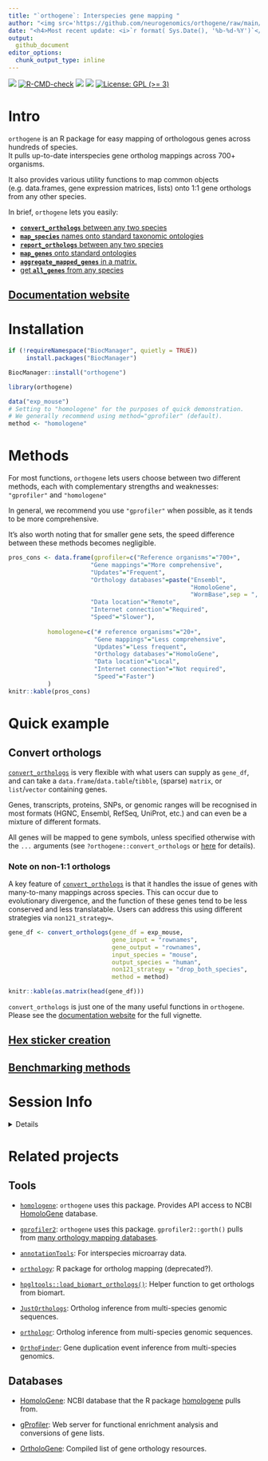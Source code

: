 ```yaml
---
title: "`orthogene`: Interspecies gene mapping " 
author: "<img src='https://github.com/neurogenomics/orthogene/raw/main/inst/hex/orthogene.png' height='400'> <h4>Author: <i>Brian M. Schilder</i></h4>" 
date: "<h4>Most recent update: <i>`r format( Sys.Date(), '%b-%d-%Y')`</i></h4>"
output:
  github_document 
editor_options: 
  chunk_output_type: inline
---
```


<!-- badges: start -->
<!-- badger::badge_codecov() -->
<!-- copied from MungeSumstats README.Rmd -->
<!-- badger::badge_lifecycle("stable", "green") -->
<!-- badger::badge_last_commit()  -->
<!-- badger::badge_license() -->
[![](https://codecov.io/gh/neurogenomics/orthogene/branch/main/graph/badge.svg)](https://codecov.io/gh/neurogenomics/orthogene)
[![R-CMD-check](https://github.com/neurogenomics/orthogene/workflows/R-full/badge.svg)](https://github.com/neurogenomics/orthogene/actions)
[![](https://img.shields.io/badge/lifecycle-stable-green.svg)](https://lifecycle.r-lib.org/articles/stages.html#stable)
[![](https://img.shields.io/github/last-commit/neurogenomics/orthogene.svg)](https://github.com/neurogenomics/orthogene/commits/main)
[![License: GPL (>= 3)](https://img.shields.io/badge/license-GPL (>= 3)-blue.svg)](https://cran.r-project.org/web/licenses/GPL (>= 3)) 
<!-- badges: end --> 


# Intro 

`orthogene` is an R package for easy mapping of orthologous genes 
across hundreds of species.   
It pulls up-to-date interspecies gene ortholog mappings across 700+ organisms. 

It also provides various utility functions to map common objects 
(e.g. data.frames, gene expression matrices, lists) 
onto 1:1 gene orthologs from any other species. 

In brief, `orthogene` lets you easily: 

- [**`convert_orthologs`** between any two species](https://neurogenomics.github.io/orthogene/articles/orthogene#convert-orthologs) 
- [**`map_species`** names onto standard taxonomic ontologies](https://neurogenomics.github.io/orthogene/articles/orthogene#map-species)  
- [**`report_orthologs`** between any two species](https://neurogenomics.github.io/orthogene/articles/orthogene#report-orthologs) 
- [**`map_genes`** onto standard ontologies](https://neurogenomics.github.io/orthogene/articles/orthogene#map-genes) 
- [**`aggregate_mapped_genes`** in a matrix.](https://neurogenomics.github.io/orthogene/articles/orthogene#aggregate-mapped-genes)  
- [get **`all_genes`** from any species](https://neurogenomics.github.io/orthogene/articles/orthogene#get-all-genes) 

## [Documentation website](https://neurogenomics.github.io/orthogene/) 

# Installation

```r
if (!requireNamespace("BiocManager", quietly = TRUE))
     install.packages("BiocManager")

BiocManager::install("orthogene")
```

```r
library(orthogene)

data("exp_mouse")
# Setting to "homologene" for the purposes of quick demonstration.
# We generally recommend using method="gprofiler" (default).
method <- "homologene"  
```

# Methods 

For most functions, `orthogene` lets users choose between two different methods,
each with complementary strengths and weaknesses: 
`"gprofiler"` and `"homologene"` 

In general, we recommend you use `"gprofiler"` when possible, 
as it tends to be more comprehensive. 

It's also worth noting that for smaller gene sets, 
the speed difference between these methods becomes negligible. 

```r
pros_cons <- data.frame(gprofiler=c("Reference organisms"="700+",
                       "Gene mappings"="More comprehensive",
                       "Updates"="Frequent", 
                       "Orthology databases"=paste("Ensembl",
                                                   "HomoloGene",
                                                   "WormBase",sep = ", "),
                       "Data location"="Remote",
                       "Internet connection"="Required",
                       "Speed"="Slower"),
                       
           homologene=c("# reference organisms"="20+", 
                        "Gene mappings"="Less comprehensive",
                        "Updates"="Less frequent",
                        "Orthology databases"="HomoloGene",
                        "Data location"="Local",
                        "Internet connection"="Not required",
                        "Speed"="Faster")
           )
knitr::kable(pros_cons)
```



# Quick example

## Convert orthologs 

[`convert_orthologs`](https://neurogenomics.github.io/orthogene/reference/convert_orthologs.html) 
is very flexible with what users can supply as `gene_df`,
and can take a `data.frame`/`data.table`/`tibble`, (sparse) `matrix`, 
or `list`/`vector` containing genes.

Genes, transcripts, proteins, SNPs, or genomic ranges will be recognised in 
most formats (HGNC, Ensembl, RefSeq, UniProt, etc.) 
and can even be a mixture of different formats. 

All genes will be mapped to gene symbols, unless specified otherwise with the
`...` arguments (see `?orthogene::convert_orthologs` or [here
](https://neurogenomics.github.io/orthogene/reference/convert_orthologs.html) 
for details).  

### Note on non-1:1 orthologs 

A key feature of 
[`convert_orthologs`](https://neurogenomics.github.io/orthogene/reference/convert_orthologs.html) 
is that it handles the issue of genes with many-to-many mappings across species. 
This can occur due to evolutionary divergence, and the function of these genes 
tend to be less conserved and less translatable. 
Users can address this using different strategies via `non121_strategy=`.

```r
gene_df <- convert_orthologs(gene_df = exp_mouse,
                             gene_input = "rownames", 
                             gene_output = "rownames", 
                             input_species = "mouse",
                             output_species = "human",
                             non121_strategy = "drop_both_species",
                             method = method) 

knitr::kable(as.matrix(head(gene_df)))
```

`convert_orthologs` is just one of the many useful functions in `orthogene`. 
Please see the
[documentation website](https://neurogenomics.github.io/orthogene/articles/orthogene) 
for the full vignette.


## [Hex sticker creation](https://neurogenomics.github.io/orthogene/inst/hex/hexSticker.html)

## [Benchmarking methods](https://neurogenomics.github.io/orthogene/inst/benchmark/benchmarks.html)

# Session Info 

<details> 

```r
utils::sessionInfo()
```

</details>  


# Related projects

## Tools 

- [`homologene`](https://github.com/oganm/homologene): 
`orthogene` uses this package. Provides API access to NCBI
[HomoloGene](https://www.ncbi.nlm.nih.gov/homologene) database. 

- [`gprofiler2`](https://cran.r-project.org/web/packages/gprofiler2/vignettes/gprofiler2.html): 
`orthogene` uses this package. `gprofiler2::gorth()` pulls from 
[many orthology mapping databases](https://biit.cs.ut.ee/gprofiler/page/organism-list).  

- [`annotationTools`](https://www.bioconductor.org/packages/release/bioc/html/annotationTools.html): 
For interspecies microarray data.  

- [`orthology`](https://www.leibniz-hki.de/en/orthology-r-package.html): 
R package for ortholog mapping (deprecated?). 

- [`hpgltools::load_biomart_orthologs()`](https://rdrr.io/github/elsayed-lab/hpgltools/man/load_biomart_orthologs.html): 
Helper function to get orthologs from biomart. 

- [`JustOrthologs`](https://github.com/ridgelab/JustOrthologs/): 
Ortholog inference from multi-species genomic sequences. 

- [`orthologr`](https://github.com/drostlab/orthologr): 
Ortholog inference from multi-species genomic sequences.  

- [`OrthoFinder`](https://github.com/davidemms/OrthoFinder): 
Gene duplication event inference from multi-species genomics.  


## Databases  

- [HomoloGene](https://www.ncbi.nlm.nih.gov/homologene): 
NCBI database that the R package 
[homologene](https://github.com/oganm/homologene) pulls from.   

- [gProfiler](https://biit.cs.ut.ee/gprofiler): 
Web server for functional enrichment analysis and conversions of gene lists.  

- [OrtholoGene](http://orthologene.org/resources.html): 
Compiled list of gene orthology resources. 

